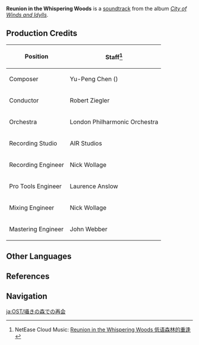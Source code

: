 {{Soundtrack Infobox
|title          =
|image          = City of Winds and Idylls.png
|album          = City of Winds and Idylls
|disc           = 1
|number         = 19
|featured       =
|featured2      =
|featured3      =
|featured_disc  =
|featured_disc2 =
|featured_disc3 =
|youtube_id     = AALrH26HAmw
|youtube_time   = 1558
|spotify_id     = 17SGbxDf2gchedlsaOvg8I
|played_in      = Prologue
|during         = Animated cutscene in ''[[Forest Rendezvous]]''
|domain         =
|previous       = A Happy Day
|next           = Startled
}}
'''Reunion in the Whispering Woods''' is a [[soundtrack]] from the album ''[[City of Winds and Idylls]]''.

==Production Credits==
{| class="wikitable" style="text-align:left; height:0.5em"
! Position
! Staff<ref>NetEase Cloud Music: [https://music.163.com/#/song?id=1481390525 Reunion in the Whispering Woods 低语森林的重逢]</ref>
|-
! Composer
| Yu-Peng Chen ({{zh|陈致逸}})
|-
! Conductor
| Robert Ziegler
|-
! Orchestra
| London Philharmonic Orchestra
|-
! Recording Studio
| AIR Studios
|-
! Recording Engineer
| Nick Wollage
|-
! Pro Tools Engineer
| Laurence Anslow
|-
! Mixing Engineer
| Nick Wollage
|-
! Mastering Engineer
| John Webber
|}

==Other Languages==
{{Other Languages
|en      = Reunion in the Whispering Woods
|zhs     = 低语森林的重逢
|zhs_rm  = Dīyǔ Sēnlín de Chóngféng
|zht     = 低語森林的重逢
|zht_rm  = Dīyǔ Sēnlín de Chóngféng
|zh_tl   = 
|ja      = 囁きの森での再会
|ja_rm   = Sasayaki no Mori de no Saikai
|ja_tl   = 
|tr      = 
|it      = 
}}

==References==
{{Reflist}}

==Navigation==
{{Soundtrack Navbox|City of Winds and Idylls}}

[[ja:OST/囁きの森での再会]]